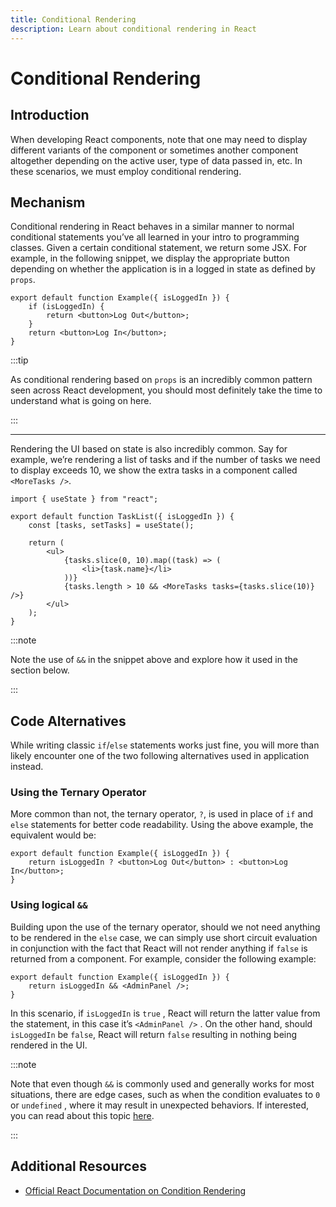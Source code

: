 ```yaml
---
title: Conditional Rendering
description: Learn about conditional rendering in React
---
```


# Conditional Rendering

## Introduction

When developing React components, note that one may need to display different variants of the component or sometimes another component altogether depending on the active user, type of data passed in, etc. In these scenarios, we must employ conditional rendering.

## Mechanism

Conditional rendering in React behaves in a similar manner to normal conditional statements you’ve all learned in your intro to programming classes. Given a certain conditional statement, we return some JSX. For example, in the following snippet, we display the appropriate button depending on whether the application is in a logged in state as defined by `props`.

```tsx
export default function Example({ isLoggedIn }) {
    if (isLoggedIn) {
        return <button>Log Out</button>;
    }
    return <button>Log In</button>;
}
```

:::tip

As conditional rendering based on `props` is an incredibly common pattern seen across React development, you should most definitely take the time to understand what is going on here.

:::

---

Rendering the UI based on state is also incredibly common. Say for example, we’re rendering a list of tasks and if the number of tasks we need to display exceeds 10, we show the extra tasks in a component called `<MoreTasks />`.

```tsx
import { useState } from "react";

export default function TaskList({ isLoggedIn }) {
    const [tasks, setTasks] = useState();

    return (
        <ul>
            {tasks.slice(0, 10).map((task) => (
                <li>{task.name}</li>
            ))}
            {tasks.length > 10 && <MoreTasks tasks={tasks.slice(10)} />}
        </ul>
    );
}
```

:::note

Note the use of `&&` in the snippet above and explore how it used in the section below.

:::

## Code Alternatives

While writing classic `if`/`else` statements works just fine, you will more than likely encounter one of the two following alternatives used in application instead.

### Using the Ternary Operator

More common than not, the ternary operator, `?`, is used in place of `if` and `else` statements for better code readability. Using the above example, the equivalent would be:

```tsx
export default function Example({ isLoggedIn }) {
    return isLoggedIn ? <button>Log Out</button> : <button>Log In</button>;
}
```

### Using logical `&&`

Building upon the use of the ternary operator, should we not need anything to be rendered in the `else` case, we can simply use short circuit evaluation in conjunction with the fact that React will not render anything if `false` is returned from a component. For example, consider the following example:

```tsx
export default function Example({ isLoggedIn }) {
    return isLoggedIn && <AdminPanel />;
}
```

In this scenario, if `isLoggedIn` is `true` , React will return the latter value from the statement, in this case it’s `<AdminPanel />` . On the other hand, should `isLoggedIn` be `false`, React will return `false` resulting in nothing being rendered in the UI.

:::note

Note that even though `&&` is commonly used and generally works for most situations, there are edge cases, such as when the condition evaluates to `0` or `undefined` , where it may result in unexpected behaviors. If interested, you can read about this topic [here](https://medium.com/geekculture/stop-using-for-conditional-rendering-in-react-a0f7b96200f8#bd50).

:::

## Additional Resources

-   [Official React Documentation on Condition Rendering](https://react.dev/learn/conditional-rendering)
